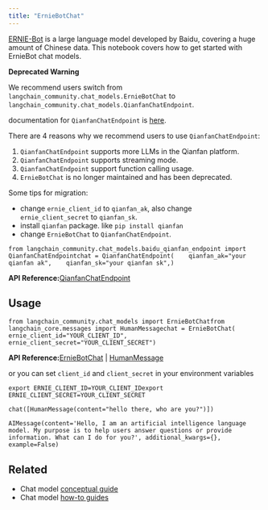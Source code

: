 ```yaml
---
title: "ErnieBotChat"
---
```


[ERNIE-Bot](https://cloud.baidu.com/doc/WENXINWORKSHOP/s/jlil56u11) is a large language model developed by Baidu, covering a huge amount of Chinese data. This notebook covers how to get started with ErnieBot chat models.

**Deprecated Warning**

We recommend users switch from `langchain_community.chat_models.ErnieBotChat` to `langchain_community.chat_models.QianfanChatEndpoint`.

documentation for `QianfanChatEndpoint` is [here](/oss/integrations/chat/baidu_qianfan_endpoint).

There are 4 reasons why we recommend users to use `QianfanChatEndpoint`:

1. `QianfanChatEndpoint` supports more LLMs in the Qianfan platform.
2. `QianfanChatEndpoint` supports streaming mode.
3. `QianfanChatEndpoint` support function calling usage.
4. `ErnieBotChat` is no longer maintained and has been deprecated.

Some tips for migration:

* change `ernie_client_id` to `qianfan_ak`, also change `ernie_client_secret` to `qianfan_sk`.
* install `qianfan` package. like `pip install qianfan`
* change `ErnieBotChat` to `QianfanChatEndpoint`.

```
from langchain_community.chat_models.baidu_qianfan_endpoint import QianfanChatEndpointchat = QianfanChatEndpoint(    qianfan_ak="your qianfan ak",    qianfan_sk="your qianfan sk",)
```

**API Reference:**[QianfanChatEndpoint](https://python.langchain.com/api_reference/community/chat_models/langchain_community.chat_models.baidu_qianfan_endpoint.QianfanChatEndpoint.html)

## Usage

```
from langchain_community.chat_models import ErnieBotChatfrom langchain_core.messages import HumanMessagechat = ErnieBotChat(    ernie_client_id="YOUR_CLIENT_ID", ernie_client_secret="YOUR_CLIENT_SECRET")
```

**API Reference:**[ErnieBotChat](https://python.langchain.com/api_reference/community/chat_models/langchain_community.chat_models.ernie.ErnieBotChat.html) | [HumanMessage](https://python.langchain.com/api_reference/core/messages/langchain_core.messages.human.HumanMessage.html)

or you can set `client_id` and `client_secret` in your environment variables

```
export ERNIE_CLIENT_ID=YOUR_CLIENT_IDexport ERNIE_CLIENT_SECRET=YOUR_CLIENT_SECRET
```

```
chat([HumanMessage(content="hello there, who are you?")])
```

```
AIMessage(content='Hello, I am an artificial intelligence language model. My purpose is to help users answer questions or provide information. What can I do for you?', additional_kwargs={}, example=False)
```

## Related

* Chat model [conceptual guide](/oss/concepts/chat_models)
* Chat model [how-to guides](/oss/how_to/#chat-models)
